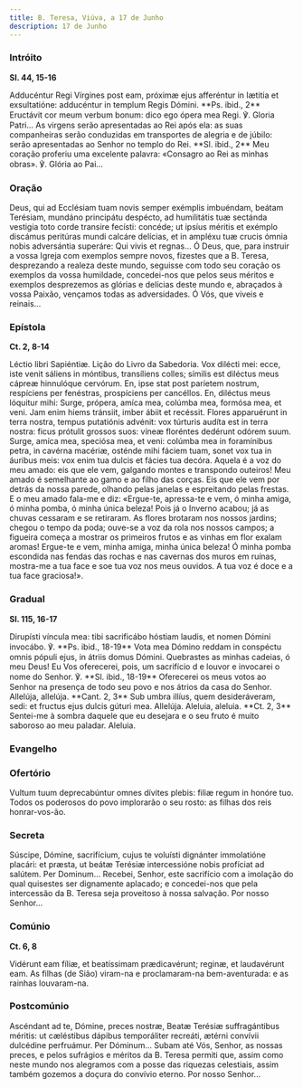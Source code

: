 ```yaml
---
title: B. Teresa, Viúva, a 17 de Junho
description: 17 de Junho
---
```


### Intróito

**Sl. 44, 15-16**

<div class="side-by-side not-content">
  <span>
    Adducéntur Regi Vírgines post eam, próximæ ejus afferéntur in lætitia et
    exsultatióne: adducéntur in templum Regis Dómini. **Ps. ibid., 2** Eructávit
    cor meum verbum bonum: dico ego ópera mea Regi. ℣. Gloria Patri...
  </span>
  <span>
    As virgens serão apresentadas ao Rei após ela: as suas companheiras serão
    conduzidas em transportes de alegria e de júbilo: serão apresentadas ao
    Senhor no templo do Rei. **Sl. ibid., 2** Meu coração proferiu uma excelente
    palavra: «Consagro ao Rei as minhas obras». ℣. Glória ao Pai...
  </span>
</div>

### Oração

<div class="side-by-side not-content">
  <span>
    Deus, qui ad Ecclésiam tuam novis semper exémplis imbuéndam, beátam
    Terésiam, mundáno principátu despécto, ad humilitátis tuæ sectánda vestigia
    toto corde transire fecísti: concéde; ut ipsíus méritis et exémplo discámus
    peritúras mundi calcáre delícias, et in ampléxu tuæ crucis ómnia nobis
    adversántia superáre: Qui vivis et regnas...
  </span>
  <span>
    Ó Deus, que, para instruir a vossa Igreja com exemplos sempre novos,
    fizestes que a B. Teresa, desprezando a realeza deste mundo, seguisse com
    todo seu coração os exemplos da vossa humildade, concedei-nos que pelos seus
    méritos e exemplos desprezemos as glórias e delícias deste mundo e,
    abraçados à vossa Paixão, vençamos todas as adversidades. Ó Vós, que viveis
    e reinais...
  </span>
</div>

### Epístola

**Ct. 2, 8-14**

<div class="side-by-side not-content">
  <span>Léctio libri Sapiéntiæ.</span>
  <span>Lição do Livro da Sabedoria.</span>
  <span>
    Vox dilécti mei: ecce, iste venit sáliens in móntibus, transíliens colles;
    símilis est diléctus meus cápreæ hinnulóque cervórum. En, ipse stat post
    paríetem nostrum, respíciens per fenéstras, prospíciens per cancéllos. En,
    diléctus meus lóquitur mihi: Surge, própera, amíca mea, colúmba mea, formósa
    mea, et veni. Jam enim hiems tránsiit, imber ábiit et recéssit. Flores
    apparuérunt in terra nostra, tempus putatiónis advénit: vox túrturis audíta
    est in terra nostra: ficus prótulit grossos suos: víneæ floréntes dedérunt
    odórem suum. Surge, amíca mea, speciósa mea, et veni: colúmba mea in
    foramínibus petra, in cavérna macériæ, osténde mihi fáciem tuam, sonet vox
    tua in áuribus meis: vox enim tua dulcis et fácies tua decóra.
  </span>
  <span>
    Aquela é a voz do meu amado: eis que ele vem, galgando montes e transpondo
    outeiros! Meu amado é semelhante ao gamo e ao filho das corças. Eis que ele
    vem por detrás da nossa parede, olhando pelas janelas e espreitando pelas
    frestas. E o meu amado fala-me e diz: «Ergue-te, apressa-te e vem, ó minha
    amiga, ó minha pomba, ó minha única beleza! Pois já o Inverno acabou; já as
    chuvas cessaram e se retiraram. As flores brotaram nos nossos jardins;
    chegou o tempo da poda; ouve-se a voz da rola nos nossos campos; a figueira
    começa a mostrar os primeiros frutos e as vinhas em flor exalam aromas!
    Ergue-te e vem, minha amiga, minha única beleza! Ó minha pomba escondida nas
    fendas das rochas e nas cavernas dos muros em ruínas, mostra-me a tua face e
    soe tua voz nos meus ouvidos. A tua voz é doce e a tua face graciosa!».
  </span>
</div>

### Gradual

**Sl. 115, 16-17**

<div class="side-by-side not-content">
  <span>
    Dirupísti víncula mea: tibi sacrificábo hóstiam laudis, et nomen Dómini
    invocábo. ℣. **Ps. ibid., 18-19** Vota mea Dómino reddam in conspéctu omnis
    pópuli ejus, in átriis domus Dómini.
  </span>
  <span>
    Quebrastes as minhas cadeias, ó meu Deus! Eu Vos oferecerei, pois, um
    sacrifício d e louvor e invocarei o nome do Senhor. ℣. **Sl. ibid., 18-19**
    Oferecerei os meus votos ao Senhor na presença de todo seu povo e nos átrios
    da casa do Senhor.
  </span>
  <span>
    Allelúja, allelúja. **Cant. 2, 3** Sub umbra illíus, quem desideráveram,
    sedi: et fructus ejus dulcis gúturi mea. Allelúja.
  </span>
  <span>
    Aleluia, aleluia. **Ct. 2, 3** Sentei-me à sombra daquele que eu desejara e
    o seu fruto é muito saboroso ao meu paladar. Aleluia.
  </span>
</div>

### Evangelho


<LinkCard
  href="/missal/comum/18virgensmartires2#evangelho"
  title="Virgens Mártires - Missa Me exspectavérunt"
/>

### Ofertório

<div class="side-by-side not-content">
  <span>
    Vultum tuum deprecabúntur omnes dívites plebis: filiæ regum in honóre tuo.
  </span>
  <span>
    Todos os poderosos do povo implorarão o seu rosto: as filhas dos reis
    honrar-vos-ão.
  </span>
</div>

### Secreta

<div class="side-by-side not-content">
  <span>
    Súscipe, Dómine, sacrifícium, cujus te voluísti dignánter immolatióne
    placári: et præsta, ut beátæ Terésiæ intercessióne nobis profíciat ad
    salútem. Per Dominum...
  </span>
  <span>
    Recebei, Senhor, este sacrifício com a imolação do qual quisestes ser
    dignamente aplacado; e concedei-nos que pela intercessão da B. Teresa seja
    proveitoso à nossa salvação. Por nosso Senhor...
  </span>
</div>

### Comúnio

**Ct. 6, 8**

<div class="side-by-side not-content">
  <span>
    Vidérunt eam fíliæ, et beatíssimam prædicavérunt; reginæ, et laudavérunt
    eam.
  </span>
  <span>
    As filhas (de Sião) viram-na e proclamaram-na bem-aventurada: e as rainhas
    louvaram-na.
  </span>
</div>

### Postcomúnio

<div class="side-by-side not-content">
  <span>
    Ascéndant ad te, Dómine, preces nostræ, Beatæ Terésiæ suffragántibus
    méritis: ut cæléstibus dápibus temporáliter recreáti, ætérni convívii
    dulcédine perfruámur. Per Dóminum...
  </span>
  <span>
    Subam até Vós, Senhor, as nossas preces, e pelos sufrágios e méritos da B.
    Teresa permiti que, assim como neste mundo nos alegramos com a posse das
    riquezas celestiais, assim também gozemos a doçura do convívio eterno. Por
    nosso Senhor...
  </span>
</div>
